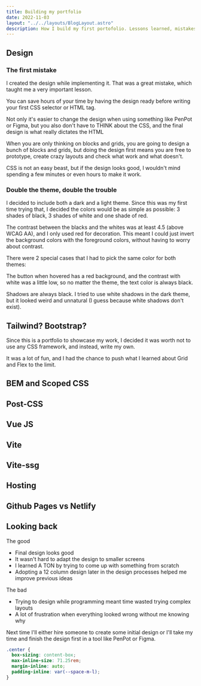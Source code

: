 ```yaml
---
title: Building my portfolio
date: 2022-11-03
layout: "../../layouts/BlogLayout.astro"
description: How I build my first portofolio. Lessons learned, mistakes and what I would different today.
---
```



## Design

### The first mistake

I created the design while implementing it. That was a great mistake, which taught me a very important lesson.

You can save hours of your time by having the design ready before writing your first CSS selector or HTML tag.

Not only it's easier to change the design when using something like PenPot or Figma, but you also don't have to THINK about the CSS, and the final design is what really dictates the HTML

When you are only thinking on blocks and grids, you are going to design a bunch of blocks and grids, but doing
the design first means you are free to prototype, create crazy layouts and check what work and what doesn't.

CSS is not an easy beast, but if the design looks good, I wouldn't mind spending a few minutes or even hours to make it work.

### Double the theme, double the trouble

I decided to include both a dark and a light theme. Since this was my first time trying that, I decided the colors would be as simple as possible: 3 shades of black, 3 shades of white and one shade of red.

The contrast between the blacks and the whites was at least 4.5 (above WCAG AA), and I only used red for decoration. This meant I could just invert the background colors with the foreground colors, without having to worry about contrast.

There were 2 special cases that I had to pick the same color for both themes:

The button when hovered has a red background, and the contrast with white was a little low, so no matter the theme, the text color is always black.

Shadows are always black. I tried to use white shadows in the dark theme, but it looked weird and unnatural (I guess because white shadows don't exist).

## Tailwind? Bootstrap?

Since this is a portfolio to showcase my work, I decided it was worth not to use any CSS framework, and instead, write my own.

It was a lot of fun, and I had the chance to push what I learned about Grid and Flex to the limit.

## BEM and Scoped CSS

## Post-CSS

## Vue JS

## Vite

## Vite-ssg

## Hosting

## Github Pages vs Netlify

## Looking back

The good

- Final design looks good
- It wasn't hard to adapt the design to smaller screens
- I learned A TON by trying to come up with something from scratch
- Adopting a 12 column design later in the design processes helped me improve previous ideas

The bad

- Trying to design while programming meant time wasted trying complex layouts
- A lot of frustration when everything looked wrong without me knowing why

Next time I'll either hire someone to create some initial design or I'll take my time and finish the design first in a tool like PenPot or Figma.

```css filename="index.js"
.center {
  box-sizing: content-box;
  max-inline-size: 71.25rem;
  margin-inline: auto;
  padding-inline: var(--space-m-l);
}
```
